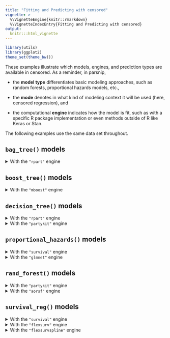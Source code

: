 ```yaml
---
title: "Fitting and Predicting with censored"
vignette: >
  %\VignetteEngine{knitr::rmarkdown}
  %\VignetteIndexEntry{Fitting and Predicting with censored}
output:
  knitr:::html_vignette
---
```


```r
library(utils)
library(ggplot2)
theme_set(theme_bw())
```

These examples illustrate which models, engines, and prediction types are available in censored. As a reminder, in parsnip, 

- the **model type** differentiates basic modeling approaches, such as random forests, proportional hazards models, etc.,

- the **mode** denotes in what kind of modeling context it will be used (here, censored regression), and

- the computational **engine** indicates how the model is fit, such as with a specific R package implementation or even methods outside of R like Keras or Stan.

The following examples use the same data set throughout.


## `bag_tree()` models
  
  <details id="bag-tree-rpart"> 
  
  <summary>With the `"rpart"` engine</summary>
  
  ```r
  knitr::spin_child("template-lung.R")
  ```

  We can define the model with specific parameters:
  
  ```r
  bt_spec <- 
    bag_tree(cost_complexity = 0) %>%
    set_engine("rpart") %>% 
    set_mode("censored regression") 
  bt_spec
  ```

  Now we create the model fit object:
  
  ```r
  set.seed(1)
  bt_fit <- bt_spec %>% fit(Surv(time, status) ~ ., data = lung_train)
  bt_fit
  ```

  The holdout data can be predicted for survival probability at different time points as well as event time.
  
  ```r
  predict(
    bt_fit, 
    lung_test, 
    type = "survival", 
    eval_time = c(100, 500, 1000)
  ) %>% 
    slice(1) %>% 
    tidyr::unnest(col = .pred)
  predict(bt_fit, lung_test, type = "time")
  ```
  
  </details>


## `boost_tree()` models
  
  <details id="boost-tree-mboost"> 
  
  <summary>With the `"mboost"` engine</summary>
  
  ```r
  knitr::spin_child("template-lung.R")
  ```

  We can define the model with specific parameters:
  
  ```r
  bt_spec <- 
    boost_tree(trees = 15) %>%
    set_engine("mboost") %>% 
    set_mode("censored regression") 
  bt_spec
  ```

  Now we create the model fit object:
  
  ```r
  set.seed(1)
  bt_fit <- bt_spec %>% fit(Surv(time, status) ~ ., data = lung_train)
  bt_fit
  ```

  The holdout data can be predicted for survival probability at different time points as well as the linear predictor.
  
  ```r
  predict(
    bt_fit, 
    lung_test,
    type = "survival",
    eval_time = c(100, 500, 1000)
  ) %>% 
    slice(1) %>% 
    tidyr::unnest(col = .pred)
  predict(bt_fit, lung_test, type = "linear_pred")
  ```
  
  </details>


## `decision_tree()` models
  
  <details id="decision-tree-rpart"> 
  
  <summary>With the `"rpart"` engine</summary>
  
  ```r
  knitr::spin_child("template-lung.R")
  ```

  We can define the model with specific parameters:
  
  ```r
  dt_spec <- 
    decision_tree(cost_complexity = 0) %>%
    set_engine("rpart") %>% 
    set_mode("censored regression") 
  dt_spec
  ```

  Now we create the model fit object:
  
  ```r
  set.seed(1)
  dt_fit <- dt_spec %>% fit(Surv(time, status) ~ ., data = lung_train)
  dt_fit
  ```

  The holdout data can be predicted for survival probability at different time points as well as event time.
  
  ```r
  predict(
    dt_fit, 
    lung_test, 
    type = "survival",
    eval_time = c(100, 500, 1000)
  ) %>% 
    slice(1) %>% 
    tidyr::unnest(col = .pred)
  predict(dt_fit, lung_test, type = "time")
  ```
  
  </details>
  
  <details id="decision-tree-partykit"> 
  
  <summary>With the `"partykit"` engine</summary>
  
  ```r
  knitr::spin_child("template-lung.R")
  ```

  We can define the model with specific parameters:
  
  ```r
  dt_spec <- 
    decision_tree() %>%
    set_engine("partykit") %>% 
    set_mode("censored regression") 
  dt_spec
  ```

  Now we create the model fit object:
  
  ```r
  set.seed(1)
  dt_fit <- dt_spec %>% fit(Surv(time, status) ~ ., data = lung_train)
  dt_fit
  ```

  The holdout data can be predicted for survival probability at different time points as well as event time.
  
  ```r
  predict(
    dt_fit, 
    lung_test, 
    type = "survival",
    eval_time = c(100, 500, 1000)
  ) %>% 
    slice(1) %>% 
    tidyr::unnest(col = .pred)
  predict(dt_fit, lung_test, type = "time")
  ```
  
  </details>


## `proportional_hazards()` models
  
  <details id="proportional-hazards-survival"> 
  
  <summary>With the `"survival"` engine</summary>
  
  ```r
  knitr::spin_child("template-lung.R")
  ```

  We can define the model with specific parameters:
  
  ```r
  ph_spec <- 
    proportional_hazards() %>%
    set_engine("survival") %>% 
    set_mode("censored regression") 
  ph_spec
  ```

  Now we create the model fit object:
  
  ```r
  set.seed(1)
  ph_fit <- ph_spec %>% fit(Surv(time, status) ~ ., data = lung_train)
  ph_fit
  ```

  The holdout data can be predicted for survival probability at different time points as well as the linear predictor and event time.
  
  ```r
  predict(
    ph_fit, 
    lung_test, 
    type = "survival",
    eval_time = c(100, 500, 1000)
  ) %>% 
    slice(1) %>% 
    tidyr::unnest(col = .pred)
  predict(ph_fit, lung_test, type = "linear_pred")
  predict(ph_fit, lung_test, type = "time")
  ```
  
  </details>
  
  <details id="proportional-hazards-glmnet"> 
  
  <summary>With the `"glmnet"` engine</summary>
  
  ```r
  knitr::spin_child("template-lung.R")
  ```

  We can define the model with specific parameters:
  
  ```r
  ph_spec <- 
    proportional_hazards(penalty = 0.1) %>%
    set_engine("glmnet") %>% 
    set_mode("censored regression") 
  ph_spec
  ```

  Now we create the model fit object:
  
  ```r
  set.seed(1)
  ph_fit <- ph_spec %>% fit(Surv(time, status) ~ ., data = lung_train)
  ph_fit
  ```

  The holdout data can be predicted for survival probability at different time points as well as the linear predictor.
  
  ```r
  predict(
    ph_fit, 
    lung_test, 
    type = "survival",
    eval_time = c(100, 500, 1000)
  ) %>% 
    slice(1) %>% 
    tidyr::unnest(col = .pred)
  predict(ph_fit, lung_test, type = "linear_pred")
  ```
  
  </details>


## `rand_forest()` models
  
  <details id="rand-forest-partykit"> 
  
  <summary>With the `"partykit"` engine</summary>
  
  ```r
  knitr::spin_child("template-lung.R")
  ```

  We can define the model with specific parameters:
  
  ```r
  rf_spec <- 
    rand_forest(trees = 200) %>%
    set_engine("partykit") %>% 
    set_mode("censored regression") 
  rf_spec
  ```

  Now we create the model fit object:
  
  ```r
  set.seed(1)
  rf_fit <- rf_spec %>% fit(Surv(time, status) ~ ., data = lung_train)
  rf_fit
  ```

  The holdout data can be predicted for survival probability at different time points as well as event time.
  
  ```r
  predict(
    rf_fit, 
    lung_test, 
    type = "survival", 
    eval_time = c(100, 500, 1000)
  ) %>% 
    slice(1) %>% 
    tidyr::unnest(col = .pred)
  predict(rf_fit, lung_test, type = "time")
  ```
  
  </details>
  
  <details id="rand-forest-aorsf"> 
  
  <summary>With the `"aorsf"` engine</summary>
  
  ```r
  knitr::spin_child("template-lung.R")
  ```

  We can define the model with specific parameters:
  
  ```r
  rf_spec <- 
    rand_forest(trees = 200) %>%
    set_engine("aorsf") %>% 
    set_mode("censored regression") 
  rf_spec
  ```

  Now we create the model fit object:
  
  ```r
  set.seed(1)

  rf_fit <- rf_spec %>% fit(Surv(time, status) ~ ., data = lung_train)
  rf_fit
  ```

  The holdout data can be predicted for survival probability at different time points as well as event time.
  
  ```r
  predict(
    rf_fit, 
    lung_test, 
    type = "survival", 
    eval_time = c(100, 500, 1000)
  ) %>% 
    slice(1) %>% 
    tidyr::unnest(col = .pred)
  predict(rf_fit, lung_test, type = "time")
  ```
  </details>
  
  
## `survival_reg()` models
  
  <details id="survival-reg-survival"> 
  
  <summary>With the `"survival"` engine</summary>
  
  ```r
  knitr::spin_child("template-lung.R")
  ```

  We can define the model with specific parameters:
  
  ```r
  sr_spec <- 
    survival_reg(dist = "weibull") %>%
    set_engine("survival") %>% 
    set_mode("censored regression") 
  sr_spec
  ```

  Now we create the model fit object:
  
  ```r
  set.seed(1)
  sr_fit <- sr_spec %>% fit(Surv(time, status) ~ ., data = lung_train)
  sr_fit
  ```

  The holdout data can be predicted for survival probability at different time points as well as event time, linear predictor, quantile, and hazard.
  
  ```r
  predict(
    sr_fit, 
    lung_test, 
    type = "survival",
    eval_time = c(100, 500, 1000)
  ) %>% 
    slice(1) %>% 
    tidyr::unnest(col = .pred)
  predict(sr_fit, lung_test, type = "time")
  predict(sr_fit, lung_test, type = "linear_pred")
  predict(sr_fit, lung_test, type = "quantile")
  predict(sr_fit, lung_test, type = "hazard", eval_time = c(100, 500, 1000)) %>% 
    slice(1) %>% 
    tidyr::unnest(col = .pred)
  ```
  
  </details>

  <details id="survival-reg-flexsurv"> 
  
  <summary>With the `"flexsurv"` engine</summary>
  
  ```r
  knitr::spin_child("template-lung.R")
  ```

  We can define the model with specific parameters:
  
  ```r
  sr_spec <- 
    survival_reg(dist = "weibull") %>%
    set_engine("flexsurv") %>% 
    set_mode("censored regression") 
  sr_spec
  ```

  Now we create the model fit object:
  
  ```r
  set.seed(1)
  sr_fit <- sr_spec %>% 
    fit(Surv(time, status) ~ age + sex + ph.ecog, data = lung_train)
  sr_fit
  ```

  The holdout data can be predicted for survival probability at different time points as well as event time, linear predictor, quantile, and hazard. 
  
  ```r
  predict(
    sr_fit, 
    lung_test, 
    type = "survival",
    eval_time = c(100, 500, 1000)
  ) %>% 
    slice(1) %>% 
    tidyr::unnest(col = .pred)
  predict(sr_fit, lung_test, type = "time")
  predict(sr_fit, lung_test, type = "linear_pred")
  predict(sr_fit, lung_test, type = "quantile")
  predict(sr_fit, lung_test, type = "hazard", eval_time = c(100, 500, 1000)) %>% 
    slice(1) %>% 
    tidyr::unnest(col = .pred)
  ```
  
  </details>
  
  <details id="survival-reg-flexsurvspline"> 
  
  <summary>With the `"flexsurvspline"` engine</summary>
  
  ```r
  knitr::spin_child("template-lung.R")
  ```

  We can define the model:
  
  ```r
  sr_spec <- 
    survival_reg() %>%
    set_engine("flexsurvspline") %>% 
    set_mode("censored regression") 
  sr_spec
  ```

  Now we create the model fit object:
  
  ```r
  set.seed(1)
  sr_fit <- sr_spec %>% 
    fit(Surv(time, status) ~ age + sex + ph.ecog, data = lung_train)
  sr_fit
  ```

  The holdout data can be predicted for survival probability at different time points as well as event time, linear predictor, quantile, and hazard. 
  
  ```r
  predict(
    sr_fit, 
    lung_test, 
    type = "survival",
    eval_time = c(100, 500, 1000)
  ) %>% 
    slice(1) %>% 
    tidyr::unnest(col = .pred)
  predict(sr_fit, lung_test, type = "time")
  predict(sr_fit, lung_test, type = "linear_pred")
  predict(sr_fit, lung_test, type = "quantile")
  predict(sr_fit, lung_test, type = "hazard", eval_time = c(100, 500, 1000)) %>% 
    slice(1) %>% 
    tidyr::unnest(col = .pred)
  ```
  
  </details>
